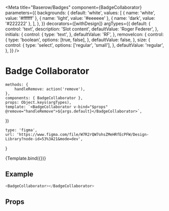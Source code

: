 

<Meta
    title="Baserow/Badges"
    component={BadgeCollaborator}
    parameters={{
        backgrounds: {
            default: 'white',
            values: [
                { name: 'white', value: '#ffffff' },
                { name: 'light', value: '#eeeeee' },
                { name: 'dark', value: '#222222' },
            ],
        },
    }}
    decorators={[withDesign]}
    argTypes={{
        default: {
            control: 'text',
            description: 'Slot content',
            defaultValue: 'Roger Federer',
        },
        initials: {
            control: {
                type: 'text',
            },
            defaultValue: 'RF',
        },
        removeIcon: {
            control: {
                type: 'boolean',
                options: [true, false],
            },
            defaultValue: false,
        },
        size: {
            control: {
                type: 'select',
                options: ['regular', 'small'],
            },
            defaultValue: 'regular',
        },
    }}
/>

# Badge Collaborator

    methods: {
        handleRemove: action('remove'),
    },
    components: { BadgeCollaborator },
    props: Object.keys(argTypes),
    template: `<BadgeCollaborator v-bind="$props" @remove="handleRemove">${args.default}</BadgeCollaborator>`,
})

    type: 'figma',
    url: 'https://www.figma.com/file/W7R2rQW7ohsZMeHRfEcPFW/Design-Library?node-id=53%3A21&mode=dev',
}

<Canvas>
    <Story
        name="Collaborator"
        parameters={{
            design: config(designConfig),
        }}
    >
        {Template.bind({})}
    </Story>
</Canvas>

## Example

```javascript
<BadgeCollaborator></BadgeCollaborator>
```

## Props

<Props of={Badge} />
